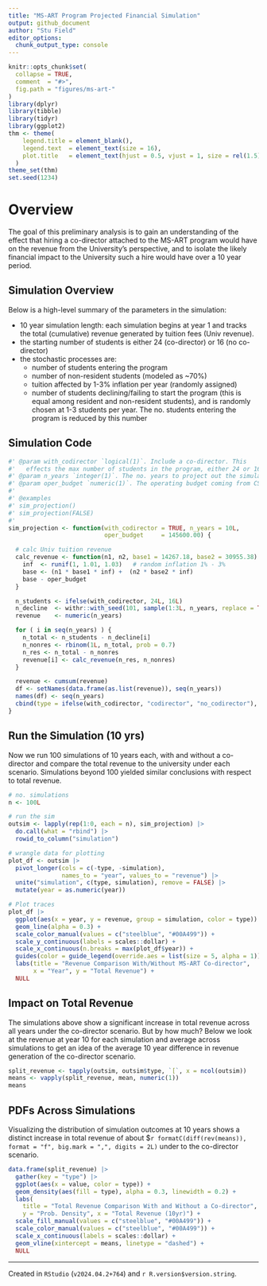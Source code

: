 ```yaml
---
title: "MS-ART Program Projected Financial Simulation"
output: github_document
author: "Stu Field"
editor_options: 
  chunk_output_type: console
---
```


```r
knitr::opts_chunk$set(
  collapse = TRUE,
  comment  = "#>",
  fig.path = "figures/ms-art-"
)
library(dplyr)
library(tibble)
library(tidyr)
library(ggplot2)
thm <- theme(
    legend.title = element_blank(),
    legend.text  = element_text(size = 16),
    plot.title   = element_text(hjust = 0.5, vjust = 1, size = rel(1.5))
  )
theme_set(thm)
set.seed(1234)
```

# Overview

The goal of this preliminary analysis is to gain an understanding
of the effect that hiring a co-director attached to the
MS-ART program would have on the revenue from the University's perspective,
and to isolate the likely financial impact to the University such a hire
would have over a 10 year period.


## Simulation Overview

Below is a high-level summary of the parameters in the simulation:

* 10 year simulation length: each simulation begins at year 1 and
  tracks the total (cumulative) revenue generated by tuition fees (Univ revenue).
* the starting number of students is either 24 (co-director) or
  16 (no co-director)
* the stochastic processes are:
  - number of students entering the program
  - number of non-resident students (modeled as ~70%)
  - tuition affected by 1-3% inflation per year (randomly assigned)
  - number of students declining/failing to start the program
    (this is equal among resident and non-resident students), and is
    randomly chosen at 1-3 students per year. The no. students
    entering the program is reduced by this number


## Simulation Code

```r

#' @param with_codirector `logical(1)`. Include a co-director. This
#'   effects the max number of students in the program, either 24 or 16.
#' @param n_years `integer(1)`. The no. years to project out the simulation.
#' @param oper_budget `numeric(1)`. The operating budget coming from CSU.
#'
#' @examples
#' sim_projection()
#' sim_projection(FALSE)
#'
sim_projection <- function(with_codirector = TRUE, n_years = 10L,
                           oper_budget     = 145600.00) {

  # calc Univ tuition revenue
  calc_revenue <- function(n1, n2, base1 = 14267.18, base2 = 30955.38) {
    inf  <- runif(1, 1.01, 1.03)   # random inflation 1% - 3%
    base <- (n1 * base1 * inf) +  (n2 * base2 * inf)
    base - oper_budget
  }

  n_students <- ifelse(with_codirector, 24L, 16L)
  n_decline  <- withr::with_seed(101, sample(1:3L, n_years, replace = TRUE))
  revenue    <- numeric(n_years)

  for ( i in seq(n_years) ) {
    n_total <- n_students - n_decline[i]
    n_nonres <- rbinom(1L, n_total, prob = 0.7)
    n_res <- n_total - n_nonres
    revenue[i] <- calc_revenue(n_res, n_nonres)
  }

  revenue <- cumsum(revenue)
  df <- setNames(data.frame(as.list(revenue)), seq(n_years))
  names(df) <- seq(n_years)
  cbind(type = ifelse(with_codirector, "codirector", "no_codirector"), df)
}
```


## Run the Simulation (10 yrs)

Now we run 100 simulations of 10 years each, with and without
a co-director and compare the total revenue to the university
under each scenario. Simulations beyond 100 yielded similar
conclusions with respect to total revenue.


```r
# no. simulations
n <- 100L

# run the sim
outsim <- lapply(rep(1:0, each = n), sim_projection) |>
  do.call(what = "rbind") |>
  rowid_to_column("simulation")

# wrangle data for plotting
plot_df <- outsim |>
  pivot_longer(cols = c(-type, -simulation),
               names_to = "year", values_to = "revenue") |>
  unite("simulation", c(type, simulation), remove = FALSE) |>
  mutate(year = as.numeric(year))

# Plot traces
plot_df |>
  ggplot(aes(x = year, y = revenue, group = simulation, color = type)) +
  geom_line(alpha = 0.3) +
  scale_color_manual(values = c("steelblue", "#00A499")) +
  scale_y_continuous(labels = scales::dollar) +
  scale_x_continuous(n.breaks = max(plot_df$year)) +
  guides(color = guide_legend(override.aes = list(size = 5, alpha = 1))) +
  labs(title = "Revenue Comparison With/Without MS-ART Co-director",
       x = "Year", y = "Total Revenue") +
  NULL
```

## Impact on Total Revenue

The simulations above show a significant increase in total 
revenue across all years under the co-director scenario. But by how much?
Below we look at the revenue at year 10 for each simulation and
average across simulations to get an idea of the average 10 year
difference in revenue generation of the co-director scenario.

```r
split_revenue <- tapply(outsim, outsim$type, `[`, x = ncol(outsim))
means <- vapply(split_revenue, mean, numeric(1))
means
```

## PDFs Across Simulations

Visualizing the distribution of simulation outcomes at 10 years
shows a distinct increase in total revenue of about
$`r formatC(diff(rev(means)), format = "f", big.mark = ",", digits = 2L)`
under to the co-director scenario.

```r
data.frame(split_revenue) |>
  gather(key = "type") |>
  ggplot(aes(x = value, color = type)) +
  geom_density(aes(fill = type), alpha = 0.3, linewidth = 0.2) +
  labs(
    title = "Total Revenue Comparison With and Without a Co-director",
    y = "Prob. Density", x = "Total Revenue (10yr)") +
  scale_fill_manual(values = c("steelblue", "#00A499")) +
  scale_color_manual(values = c("steelblue", "#00A499")) +
  scale_x_continuous(labels = scales::dollar) +
  geom_vline(xintercept = means, linetype = "dashed") +
  NULL
```


----------------------

Created in `RStudio` (`v2024.04.2+764`) and `r R.version$version.string`.
